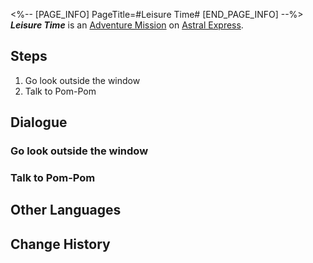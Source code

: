 <%-- [PAGE_INFO]
PageTitle=#Leisure Time#
[END_PAGE_INFO] --%>
{{Stub|Dialogue.}}
{{Mission Infobox
|id            = 4050013
|title         = 
|image         = <!--Mission Leisure Time.png-->
|type          = Adventure
|event_name    = 
|chapter       = 
|requirements  = {{subst:void|<!--Unknown: {"Type":"Manual"}-->}}
|summary       = <!--official mission summary from Fate's Atlas-->
|characters    = Pom-Pom; Trailblazer
|startLocation = [[Astral Express]] - [[Parlor Car]]
|world         = Astral Express
|area          = Parlor Car
|prev          = 
|next          = 
|rewards       = Sparse Aether*2; Eye of Lightning*1; Credit*8,000
}}
'''''Leisure Time''''' is an [[Adventure Mission]] on [[Astral Express]].

==Steps==
# Go look outside the window
# Talk to Pom-Pom

<!--
==Gameplay Notes==

--><!--
==Trial Character==

-->
==Dialogue==
{{Stub Dialogue}}
{{Dialogue End}}

===Go look outside the window{{subst:void|<!--405001302-->}}===
{{Mission Description|type=adventure|location=Parlor Car|update|Pom-Pom suggests you to take a walk near the window, maybe you'll discover something.}}
{{Dialogue Start}}
:{{tx}}
{{Dialogue End}}

===Talk to Pom-Pom{{subst:void|<!--405001303-->}}===
{{Mission Description|type=adventure|location=Parlor Car|update|You take in the astral scenery, go back and talk to Pom-Pom.}}
{{Dialogue Start}}
:{{tx}}
{{Dialogue End}}

==Other Languages==
{{Other Languages
|en   = Leisure Time
|zhs  = 空闲时光
|zht  = 空閒時光
|ja   = 長閑な時間
|ko   = 여가 시간
|es   = Tiempo de ocio
|fr   = Temps libre
|ru   = Часы досуга
|th   = ช่วงเวลายามว่าง
|vi   = Thời Gian Rảnh Rỗi
|de   = Zeit zum Entspannen
|id   = Waktu Senggang
|pt   = Tempo Livre
}}

==Change History==
{{Change History|1.0}}
